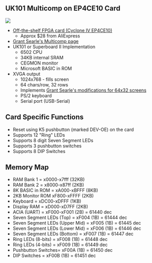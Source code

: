 == UK101 Multicomp on EP4CE10 Card ==

<img src="http://land-boards.com/blwiki/images/9/94/A-C4E10_Card_002.PNG"></img>

* [http://land-boards.com/blwiki/index.php?title=A-C4E10_Cyclone_IV_FPGA_EP4CE10E22C8N_Development_Board#Pin_List Off-the-shelf FPGA card (Cyclone IV EP4CE10)]
** Approx $28 from AliExpress
* [http://searle.hostei.com/grant/Multicomp/index.html Grant Searle's Multicomp page]
* UK101 or Superboard II Implementation
** 6502 CPU
** 34KB internal SRAM
** CEGMON monitor
** Microsoft BASIC in ROM
* XVGA output
** 1024x768 - fills screen
** 64 chars/row, 32 rows
** Implements [http://searle.hostei.com/grant/uk101FPGA/index.html#Modification3 Grant Searle's modifications for 64x32 screens]
** PS/2 keyboard
** Serial port (USB-Serial)

== Card Specific Functions ==

* Reset using K5 pushbutton (marked DEV-OE) on the card
* Supports 12 "Ring" LEDs
* Supports 8 digit Seven Segment LEDs
* Supports 3 pushbutton switches
* Supports 8 DIP Switches

== Memory Map ==

* RAM Bank 1 = x0000-x7fff (32KB)
* RAM Bank 2 = x8000-x87ff (2KB)
* 8K BASIC in ROM = xA000-xBFFF (8KB)
* 2KB Monitor ROM xF800-xFFFF (2KB)
* Keyboard = xDC00-xDFFF (1KB)
* Display RAM = xD000-xD7FF (2KB)
* ACIA (UART) = xF000-xF001 (2B) = 61440 dec
* Seven Segment LEDs (Top) = xF004 (1B) = 61444 dec
* Seven Segment LEDs (Upper Mid) = xF005 (1B) = 61445 dec
* Seven Segment LEDs (Lower Mid) = xF006 (1B) = 61446 dec
* Seven Segment LEDs (Bottom) = xF007 (1B) = 61447 dec
* Ring LEDs (8-bits) = xF008 (1B) = 61448 dec
* Ring LEDs (4-bits) = xF009 (1B) = 61449 dec
* Pushbutton Switches= xF00A (1B) = 61450 dec
* DIP Switches = xF00B (1B) = 61451 dec
